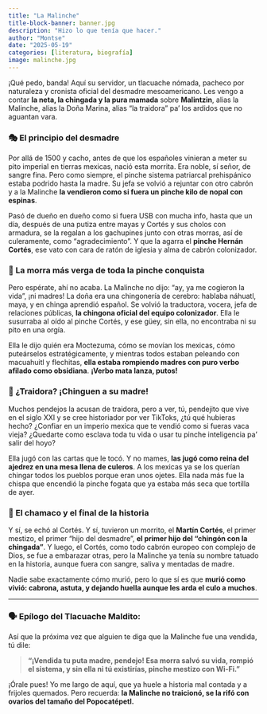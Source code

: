 ```yaml
---
title: "La Malinche"
title-block-banner: banner.jpg
description: "Hizo lo que tenía que hacer."
author: "Montse"
date: "2025-05-19"
categories: [literatura, biografía]
image: malinche.jpg
---
```


¡Qué pedo, banda! Aquí su servidor, un tlacuache nómada, pacheco por naturaleza y cronista oficial del desmadre mesoamericano. Les vengo a contar **la neta, la chingada y la pura mamada** sobre **Malintzin**, alias la Malinche, alias la Doña Marina, alias “la traidora” pa’ los ardidos que no aguantan vara.

### 🎭 El principio del desmadre

Por allá de 1500 y cacho, antes de que los españoles vinieran a meter su pito imperial en tierras mexicas, nació esta morrita. Era noble, sí señor, de sangre fina. Pero como siempre, el pinche sistema patriarcal prehispánico estaba podrido hasta la madre. Su jefa se volvió a rejuntar con otro cabrón y a la Malinche **la vendieron como si fuera un pinche kilo de nopal con espinas**.

Pasó de dueño en dueño como si fuera USB con mucha info, hasta que un día, después de una putiza entre mayas y Cortés y sus cholos con armadura, se la regalan a los gachupines junto con otras morras, así de culeramente, como “agradecimiento”. Y que la agarra el **pinche Hernán Cortés**, ese vato con cara de ratón de iglesia y alma de cabrón colonizador.

### 🧠 La morra más verga de toda la pinche conquista

Pero espérate, ahí no acaba. La Malinche no dijo: "ay, ya me cogieron la vida", ¡ni madres! La doña era una chingonería de cerebro: hablaba náhuatl, maya, y en chinga aprendió español. Se volvió la traductora, vocera, jefa de relaciones públicas, **la chingona oficial del equipo colonizador**. Ella le susurraba al oído al pinche Cortés, y ese güey, sin ella, no encontraba ni su pito en una orgía.

Ella le dijo quién era Moctezuma, cómo se movían los mexicas, cómo puteárselos estratégicamente, y mientras todos estaban peleando con macuahuitl y flechitas, **ella estaba rompiendo madres con puro verbo afilado como obsidiana**. **¡Verbo mata lanza, putos!**

### 🤬 ¿Traidora? ¡Chinguen a su madre!

Muchos pendejos la acusan de traidora, pero a ver, tú, pendejito que vive en el siglo XXI y se cree historiador por ver TikToks, ¿tú qué hubieras hecho? ¿Confiar en un imperio mexica que te vendió como si fueras vaca vieja? ¿Quedarte como esclava toda tu vida o usar tu pinche inteligencia pa’ salir del hoyo?

Ella jugó con las cartas que le tocó. Y no mames, **las jugó como reina del ajedrez en una mesa llena de culeros**. A los mexicas ya se los querían chingar todos los pueblos porque eran unos ojetes. Ella nada más fue la chispa que encendió la pinche fogata que ya estaba más seca que tortilla de ayer.

### 👶 El chamaco y el final de la historia

Y sí, se echó al Cortés. Y sí, tuvieron un morrito, el **Martín Cortés**, el primer mestizo, el primer "hijo del desmadre", **el primer hijo del "chingón con la chingada"**. Y luego, el Cortés, como todo cabrón europeo con complejo de Dios, se fue a embarazar otras, pero la Malinche ya tenía su nombre tatuado en la historia, aunque fuera con sangre, saliva y mentadas de madre.

Nadie sabe exactamente cómo murió, pero lo que sí es que **murió como vivió: cabrona, astuta, y dejando huella aunque les arda el culo a muchos**.

---

### 🗣️ Epílogo del Tlacuache Maldito:

Así que la próxima vez que alguien te diga que la Malinche fue una vendida, tú dile:

> **"¡Vendida tu puta madre, pendejo! Esa morra salvó su vida, rompió el sistema, y sin ella ni tú existirías, pinche mestizo con Wi-Fi."**

¡Órale pues! Yo me largo de aquí, que ya huele a historia mal contada y a frijoles quemados. Pero recuerda:
**la Malinche no traicionó, se la rifó con ovarios del tamaño del Popocatépetl.**